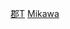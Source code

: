 {{Navbox
|name = 三河國的郡
|state = {{{state|autocollapse}}}
|titlestyle = background:#efefef;
|title = [[三河國]]的[[郡]]
|imageleft =
|image =
|bodystyle = background:#f9f9f9;
|groupstyle = background:#efefef;vertical-align:top;padding:0.125em 0.25em;
|liststyle = width:auto;
|oddstyle = background:#fcfcfc;
|evenstyle =
|group1 = [[東三河]]
|list1 = [[渥美郡]] &#124; [[設樂郡]] &#124; [[寶飯郡]] &#124; [[八名郡]]
|group2 = [[西三河]]
|list2 = [[加茂郡 (三河國)|加茂郡]] &#124; [[額田郡]] &#124; [[幡豆郡]] &#124; [[碧海郡]] 
}}<noinclude>
[[Category:三河國|郡T]]
[[Category:日本令制國行政區劃模板|Mikawa ]]
</noinclude>